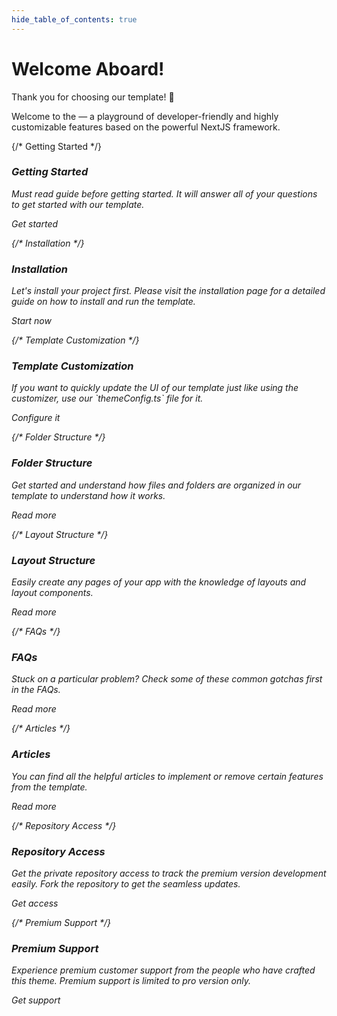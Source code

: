```yaml
---
hide_table_of_contents: true
---
```


# Welcome Aboard!


Thank you for choosing our template! 🎉

Welcome to the <TemplateFullName /> — a playground of developer-friendly and highly customizable features based on the powerful NextJS framework.

<div className='row welcome-row'>
  {/* Getting Started */}
  <div className='col col--4'>
    <Link to='/docs/guide/overview/getting-started' className='card welcome-card'>
      <div className='avatar avatar-primary'>
        <i className='mdi-rocket-launch-outline' />
      </div>
      <h3>Getting Started</h3>
      <p>Must read guide before getting started. It will answer all of your questions to get started with our template.</p>
      <div className='flex items-center gap-1 text-primary'>
        <span className='anchor'>Get started</span>
        <i className='ri-arrow-right-s-line text-xl' />
      </div>
    </Link>
  </div>

  {/* Installation */}
  <div className='col col--4'>
    <Link to='/docs/guide/overview/installation' className='card welcome-card'>
      <div className='avatar avatar-error'>
        <i className='ri-tools-fill' />
      </div>
      <h3>Installation</h3>
      <p>Let's install your project first. Please visit the installation page for a detailed guide on how to install and run the template.</p>
      <div className='flex items-center gap-1 text-primary'>
        <span className='anchor'>Start now</span>
        <i className='ri-arrow-right-s-line text-xl' />
      </div>
    </Link>
  </div>

  {/* Template Customization */}
  <div className='col col--4'>
    <Link to='/docs/guide/settings/theme-configurations' className='card welcome-card'>
      <div className='avatar avatar-success'>
        <i className='ri-settings-3-line' />
      </div>
      <h3>Template Customization</h3>
      <p>If you want to quickly update the UI of our template just like using the customizer, use our `themeConfig.ts` file for it.</p>
      <div className='flex items-center gap-1 text-primary'>
        <span className='anchor'>Configure it</span>
        <i className='ri-arrow-right-s-line text-xl' />
      </div>
    </Link>
  </div>

  {/* Folder Structure */}
  <div className='col col--4'>
    <Link to='/docs/guide/development/folder-structure' className='card welcome-card'>
      <div className='avatar avatar-info'>
        <i className='ri-folder-line' />
      </div>
      <h3>Folder Structure</h3>
      <p>Get started and understand how files and folders are organized in our template to understand how it works.</p>
      <div className='flex items-center gap-1 text-primary'>
        <span className='anchor'>Read more</span>
        <i className='ri-arrow-right-s-line text-xl' />
      </div>
    </Link>
  </div>

  {/* Layout Structure */}
  <div className='col col--4'>
    <Link to='/docs/guide/layout/layout-types' className='card welcome-card'>
      <div className='avatar avatar-warning'>
        <i className='ri-layout-masonry-line' />
      </div>
      <h3>Layout Structure</h3>
      <p>Easily create any pages of your app with the knowledge of layouts and layout components.</p>
      <div className='flex items-center gap-1 text-primary'>
        <span className='anchor'>Read more</span>
        <i className='ri-arrow-right-s-line text-xl' />
      </div>
    </Link>
  </div>

  {/* FAQs */}
  <div className='col col--4'>
    <Link to='/docs/faqs/intro' className='card welcome-card'>
      <div className='avatar avatar-pink'>
        <i className='ri-question-line' />
      </div>
      <h3>FAQs</h3>
      <p>Stuck on a particular problem? Check some of these common gotchas first in the FAQs.</p>
      <div className='flex items-center gap-1 text-primary'>
        <span className='anchor'>Read more</span>
        <i className='ri-arrow-right-s-line text-xl' />
      </div>
    </Link>
  </div>

  {/* Articles */}
  <div className='col col--4'>
    <Link to='/articles' className='card welcome-card'>
      <div className='avatar avatar-blue'>
        <i className='ri-file-copy-2-line' />
      </div>
      <h3>Articles</h3>
      <p>You can find all the helpful articles to implement or remove certain features from the template.</p>
      <div className='flex items-center gap-1 text-primary'>
        <span className='anchor'>Read more</span>
        <i className='ri-arrow-right-s-line text-xl' />
      </div>
    </Link>
  </div>

  {/* Repository Access */}
  <div className='col col--4'>
    <Link to='/docs/guide/overview/github-access' className='card welcome-card'>
      <div className='avatar avatar-secondary'>
        <i className='ri-github-fill' />
      </div>
      <h3>Repository Access</h3>
      <p>Get the private repository access to track the premium version development easily. Fork the repository to get the seamless updates.</p>
      <div className='flex items-center gap-1 text-primary'>
        <span className='anchor'>Get access</span>
        <i className='ri-arrow-right-s-line text-xl' />
      </div>
    </Link>
  </div>

  {/* Premium Support */}
  <div className='col col--4'>
    <Link to='/docs/guide/overview/getting-support' className='card welcome-card'>
      <div className='avatar avatar-light-blue'>
        <i className='ri-lifebuoy-line' />
      </div>
      <h3>Premium Support</h3>
      <p>Experience premium customer support from the people who have crafted this theme. Premium support is limited to pro version only.</p>
      <div className='flex items-center gap-1 text-primary'>
        <span className='anchor'>Get support</span>
        <i className='ri-arrow-right-s-line text-xl' />
      </div>
    </Link>
  </div>
</div>
